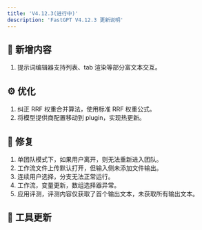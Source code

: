 ```yaml
---
title: 'V4.12.3(进行中)'
description: 'FastGPT V4.12.3 更新说明'
---
```


## 🚀 新增内容

1. 提示词编辑器支持列表、tab 渲染等部分富文本交互。

## ⚙️ 优化

1. 纠正 RRF 权重合并算法，使用标准 RRF 权重公式。
2. 将模型提供商配置移动到 plugin，实现热更新。

## 🐛 修复

1. 单团队模式下，如果用户离开，则无法重新进入团队。
2. 工作流文件上传默认打开，但输入侧未添加文件输出。
3. 连续用户选择，分支无法正常运行。
4. 工作流，变量更新，数组选择器异常。
5. 应用评测，评测内容仅获取了首个输出文本，未获取所有输出文本。

## 🔨 工具更新

